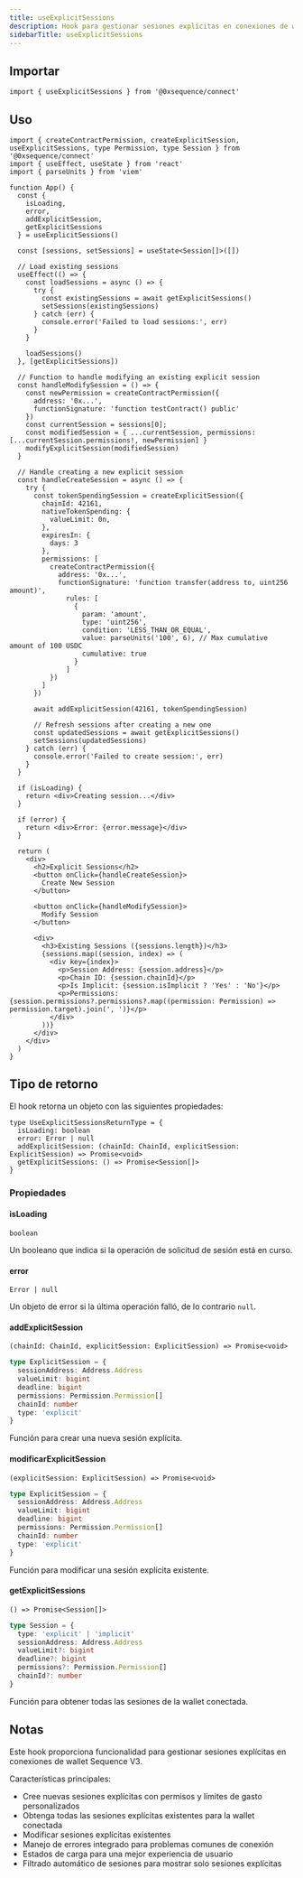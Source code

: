 ```yaml
---
title: useExplicitSessions
description: Hook para gestionar sesiones explícitas en conexiones de wallet Sequence V3
sidebarTitle: useExplicitSessions
---
```


## Importar

```tsx
import { useExplicitSessions } from '@0xsequence/connect'
```

## Uso

```tsx
import { createContractPermission, createExplicitSession, useExplicitSessions, type Permission, type Session } from '@0xsequence/connect'
import { useEffect, useState } from 'react'
import { parseUnits } from 'viem'

function App() {
  const {
    isLoading,
    error,
    addExplicitSession,
    getExplicitSessions
  } = useExplicitSessions()

  const [sessions, setSessions] = useState<Session[]>([])

  // Load existing sessions
  useEffect(() => {
    const loadSessions = async () => {
      try {
        const existingSessions = await getExplicitSessions()
        setSessions(existingSessions)
      } catch (err) {
        console.error('Failed to load sessions:', err)
      }
    }

    loadSessions()
  }, [getExplicitSessions])

  // Function to handle modifying an existing explicit session
  const handleModifySession = () => {
    const newPermission = createContractPermission({
      address: '0x...',
      functionSignature: 'function testContract() public'
    })
    const currentSession = sessions[0];
    const modifiedSession = { ...currentSession, permissions: [...currentSession.permissions!, newPermission] }
    modifyExplicitSession(modifiedSession)
  }

  // Handle creating a new explicit session
  const handleCreateSession = async () => {
    try {
      const tokenSpendingSession = createExplicitSession({
        chainId: 42161,
        nativeTokenSpending: {
          valueLimit: 0n,
        },
        expiresIn: {
          days: 3
        },
        permissions: [
          createContractPermission({
            address: '0x...',
            functionSignature: 'function transfer(address to, uint256 amount)',
              rules: [
                {
                  param: 'amount',
                  type: 'uint256',
                  condition: 'LESS_THAN_OR_EQUAL',
                  value: parseUnits('100', 6), // Max cumulative amount of 100 USDC
                  cumulative: true
                }
              ]
          })
        ]
      })

      await addExplicitSession(42161, tokenSpendingSession)

      // Refresh sessions after creating a new one
      const updatedSessions = await getExplicitSessions()
      setSessions(updatedSessions)
    } catch (err) {
      console.error('Failed to create session:', err)
    }
  }

  if (isLoading) {
    return <div>Creating session...</div>
  }

  if (error) {
    return <div>Error: {error.message}</div>
  }

  return (
    <div>
      <h2>Explicit Sessions</h2>
      <button onClick={handleCreateSession}>
        Create New Session
      </button>

      <button onClick={handleModifySession}>
        Modify Session
      </button>

      <div>
        <h3>Existing Sessions ({sessions.length})</h3>
        {sessions.map((session, index) => (
          <div key={index}>
            <p>Session Address: {session.address}</p>
            <p>Chain ID: {session.chainId}</p>
            <p>Is Implicit: {session.isImplicit ? 'Yes' : 'No'}</p>
            <p>Permissions: {session.permissions?.permissions?.map((permission: Permission) => permission.target).join(', ')}</p>
          </div>
        ))}
      </div>
    </div>
  )
}
```

## Tipo de retorno
El hook retorna un objeto con las siguientes propiedades:

```tsx
type UseExplicitSessionsReturnType = {
  isLoading: boolean
  error: Error | null
  addExplicitSession: (chainId: ChainId, explicitSession: ExplicitSession) => Promise<void>
  getExplicitSessions: () => Promise<Session[]>
}
```

### Propiedades

#### isLoading
`boolean`

Un booleano que indica si la operación de solicitud de sesión está en curso.

#### error
`Error | null`

Un objeto de error si la última operación falló, de lo contrario `null`.

#### addExplicitSession
`(chainId: ChainId, explicitSession: ExplicitSession) => Promise<void>`

```typescript
type ExplicitSession = {
  sessionAddress: Address.Address
  valueLimit: bigint
  deadline: bigint
  permissions: Permission.Permission[]
  chainId: number
  type: 'explicit'
}
```

Función para crear una nueva sesión explícita.

#### modificarExplicitSession
`(explicitSession: ExplicitSession) => Promise<void>`

```typescript
type ExplicitSession = {
  sessionAddress: Address.Address
  valueLimit: bigint
  deadline: bigint
  permissions: Permission.Permission[]
  chainId: number
  type: 'explicit'
}
```

Función para modificar una sesión explícita existente.

#### getExplicitSessions
`() => Promise<Session[]>`

```typescript
type Session = {
  type: 'explicit' | 'implicit'
  sessionAddress: Address.Address
  valueLimit?: bigint
  deadline?: bigint
  permissions?: Permission.Permission[]
  chainId?: number
}
```

Función para obtener todas las sesiones de la wallet conectada.

## Notas
Este hook proporciona funcionalidad para gestionar sesiones explícitas en conexiones de wallet Sequence V3.

Características principales:
- Cree nuevas sesiones explícitas con permisos y límites de gasto personalizados
- Obtenga todas las sesiones explícitas existentes para la wallet conectada
- Modificar sesiones explícitas existentes
- Manejo de errores integrado para problemas comunes de conexión
- Estados de carga para una mejor experiencia de usuario
- Filtrado automático de sesiones para mostrar solo sesiones explícitas